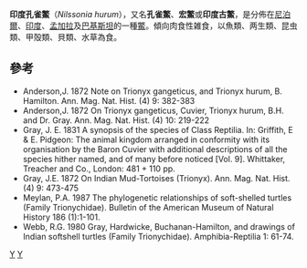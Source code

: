 {{Speciesbox 
| taxon = Nilssonia hurum
| status = VU
| status_system = iucn3.1
| status_ref = <ref name=iucn>{{IUCN2009|assessors=Asian Turtle Trade Working Group|year=2000|id=39619|title=Aspideretes hurum|downloaded=2009-07-05}}</ref>
| image = Nilssonia hurum Hardwicke.jpg
| binomial_authority = (Gray, 1831)
| synonyms =
* ''Trionyx occellatus'' <small>Gray, 1830</small>
* ''Trionyx hurum'' <small>Gray, 1831</small>
* ''Gymnopus duvaucelii'' <small>Duméril & Bibron, 1835</small>
* ''Gymnopus ocellatus'' <small>Duméril & Bibron, 1835</small>
* ''Trionyx bellii'' <small>Gray, 1872</small>
* ''Trionyx sewaare'' <small>Gray, 1872</small>
* ''Trionyx buchanani'' <small>Theobald, 1874</small>
* ''Isola hurum'' <small>Baur, 1893</small>
* ''Aspideretes hurum'' <small>Hay, 1904</small>
* ''Aspidonectes hurum'' <small>Hay, 1904</small>
* ''Tyrse hurum'' <small>Hay, 1904</small>
* ''Amyda hurum'' <small>Barbour, 1912</small>
* ''Gymnopus duvaucelli'' <small>Smith, 1931</small>
* ''Trionix hurum'' <small>Richard, 1999</small>
* ''Testudo chim'' <small>Buchanan-Hamilton, 1831</small> ''([[nomen_nudum|nomen nudum]])''
}}

'''印度孔雀鱉'''（''Nilssonia hurum''），又名'''孔雀鱉'''、'''宏鱉'''或'''印度古鱉'''，是分佈在[[尼泊爾|尼泊爾]]、[[印度|印度]]、[[孟加拉|孟加拉]]及[[巴基斯坦|巴基斯坦]]的一種[[鱉|鱉]]。傾向肉食性雑食，以魚類、两生類、昆虫類、甲殻類、貝類、水草為食。

== 參考 ==
{{reflist}}
* Anderson,J. 1872 Note on Trionyx gangeticus, and Trionyx hurum, B. Hamilton. Ann. Mag. Nat. Hist. (4) 9: 382-383
* Anderson,J. 1872 On Trionyx gangeticus, Cuvier, Trionyx hurum, B.H. and Dr. Gray. Ann. Mag. Nat. Hist. (4) 10: 219-222
* Gray, J. E. 1831 A synopsis of the species of Class Reptilia. In: Griffith, E & E. Pidgeon: The animal kingdom arranged in conformity with its organisation by the Baron Cuvier with additional descriptions of all the species hither named, and of many before noticed [Vol. 9]. Whittaker, Treacher and Co., London: 481 + 110 pp.
* Gray, J.E. 1872 On Indian Mud-Tortoises (Trionyx). Ann. Mag. Nat. Hist. (4) 9: 473-475
* Meylan, P.A. 1987 The phylogenetic relationships of soft-shelled turtles (Family Trionychidae). Bulletin of the American Museum of Natural History 186 (1):1-101.
* Webb, R.G. 1980 Gray, Hardwicke, Buchanan-Hamilton, and drawings of Indian softshell turtles (Family Trionychidae). Amphibia-Reptilia 1: 61-74.
{{Taxonbar|from=Q1893257}}

[[Category:鱉亞科|Y]]
[[Category:_1831年描述的动物|Y]]